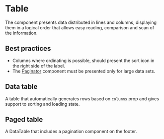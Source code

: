
# Table

The component presents data distributed in lines and columns, displaying them in a logical order that allows easy reading, comparison and scan of the information.

## Best practices

- Columns where ordinating is possible, should present the sort icon in the right side of the label.
- The [Paginator](/components/paginator) component must be presented only for large data sets.

## Data table

A table that automatically generates rows based on `columns` prop and gives support to sorting and loading state.

<Demo src='pages/components/table/DataTable' />

## Paged table

A DataTable that includes a pagination component on the footer.

<Demo src='pages/components/table/PagedTable' />
